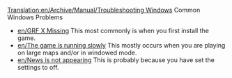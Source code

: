 [[Translation:en/Archive/Manual/Troubleshooting Windows]]
Common Windows Problems
*[[en/GRF X Missing]] This most commonly is when you first install the game.
*[[en/The game is running slowly]] This mostly occurs when you are playing on large maps and/or in windowed mode.
*[[en/News is not appearing]] This is probably because you have set the settings to off.